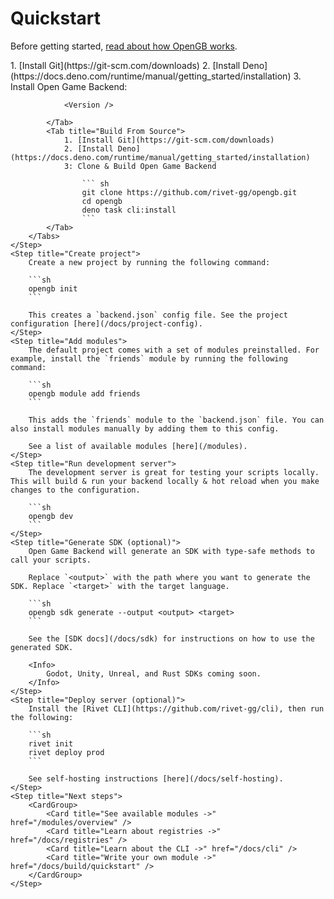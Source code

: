 # Quickstart

Before getting started, [read about how OpenGB works](/introduction#how-opengb-works).

<Steps>
    <Step title="Install Open Game Backend">
        <Tabs>
            <Tab title="Install From GitHub (recommended)">
                1. [Install Git](https://git-scm.com/downloads)
                2. [Install Deno](https://docs.deno.com/runtime/manual/getting_started/installation)
                3. Install Open Game Backend:

                <Version />
                
            </Tab>
            <Tab title="Build From Source">
                1. [Install Git](https://git-scm.com/downloads)
                2. [Install Deno](https://docs.deno.com/runtime/manual/getting_started/installation)
                3: Clone & Build Open Game Backend

                    ``` sh
                    git clone https://github.com/rivet-gg/opengb.git
                    cd opengb
                    deno task cli:install
                    ```
            </Tab>
        </Tabs>
    </Step>
    <Step title="Create project">
        Create a new project by running the following command:

        ```sh
        opengb init
        ```

        This creates a `backend.json` config file. See the project configuration [here](/docs/project-config).
    </Step>
    <Step title="Add modules">
        The default project comes with a set of modules preinstalled. For example, install the `friends` module by running the following command:

        ```sh
        opengb module add friends
        ```

        This adds the `friends` module to the `backend.json` file. You can also install modules manually by adding them to this config.

        See a list of available modules [here](/modules).
    </Step>
    <Step title="Run development server">
        The development server is great for testing your scripts locally. This will build & run your backend locally & hot reload when you make changes to the configuration.

        ```sh
        opengb dev
        ```
    </Step>
    <Step title="Generate SDK (optional)">
        Open Game Backend will generate an SDK with type-safe methods to call your scripts.
        
        Replace `<output>` with the path where you want to generate the SDK. Replace `<target>` with the target language.

        ```sh
        opengb sdk generate --output <output> <target>
        ```

        See the [SDK docs](/docs/sdk) for instructions on how to use the generated SDK.

        <Info>
            Godot, Unity, Unreal, and Rust SDKs coming soon.
        </Info>
    </Step>
    <Step title="Deploy server (optional)">
        Install the [Rivet CLI](https://github.com/rivet-gg/cli), then run the following:

        ```sh
        rivet init
        rivet deploy prod
        ```

        See self-hosting instructions [here](/docs/self-hosting).
    </Step>
    <Step title="Next steps">
        <CardGroup>
            <Card title="See available modules ->" href="/modules/overview" />
            <Card title="Learn about registries ->" href="/docs/registries" />
            <Card title="Learn about the CLI ->" href="/docs/cli" />
            <Card title="Write your own module ->" href="/docs/build/quickstart" />
        </CardGroup>
    </Step>

</Steps>
